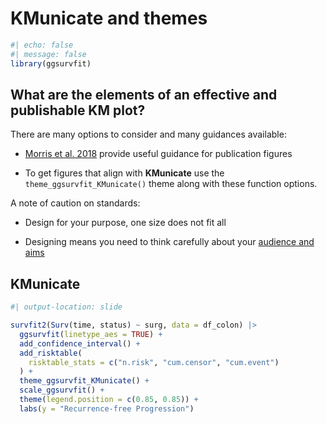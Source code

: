 # KMunicate and themes

```r
#| echo: false
#| message: false
library(ggsurvfit)
```

## What are the elements of an effective and publishable KM plot? 

There are many options to consider and many guidances available:

::: {.smaller}

* [Morris et al. 2018](https://bmjopen.bmj.com/content/9/9/e030215) provide useful guidance for publication figures

* To get figures that align with **KMunicate** use the `theme_ggsurvfit_KMunicate()` theme along with these function options.

:::

A note of caution on standards: 

::: {.smaller}

* Design for your purpose, one size does not fit all

* Designing means you need to think carefully about your [audience and aims](http://graphicsprinciples.github.io/)

:::

<!-- ![](images/KMunicate.jpg){width="50%"} -->



## KMunicate

```r
#| output-location: slide

survfit2(Surv(time, status) ~ surg, data = df_colon) |>
  ggsurvfit(linetype_aes = TRUE) +
  add_confidence_interval() +
  add_risktable(
    risktable_stats = c("n.risk", "cum.censor", "cum.event")
  ) +
  theme_ggsurvfit_KMunicate() +
  scale_ggsurvfit() +
  theme(legend.position = c(0.85, 0.85)) +
  labs(y = "Recurrence-free Progression") 
```

